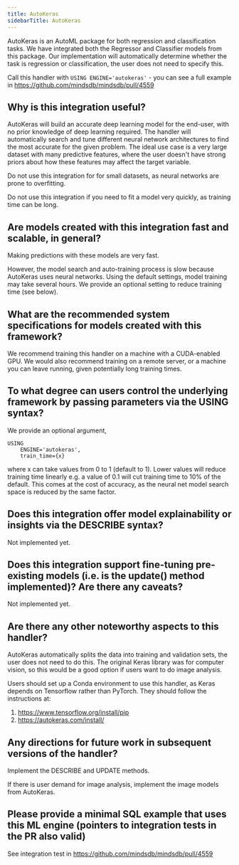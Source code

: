```yaml
---
title: AutoKeras
sidebarTitle: AutoKeras
---
```



AutoKeras is an AutoML package for both regression and classification tasks.
We have integrated both the Regressor and Classifier models from this package.
Our implementation will automatically determine whether the task is regression or classification, the user does not need to specify this.

Call this handler with
`USING ENGINE='autokeras'` - you can see a full example in https://github.com/mindsdb/mindsdb/pull/4559

## Why is this integration useful?

AutoKeras will build an accurate deep learning model for the end-user, with no prior knowledge of deep learning required.
The handler will automatically search and tune different neural network architectures to find the most accurate for the given problem.
The ideal use case is a very large dataset with many predictive features, where the user doesn't have strong priors about how these features may affect the target variable.

Do not use this integration for for small datasets, as neural networks are prone to overfitting.

Do not use this integration if you need to fit a model very quickly, as training time can be long.

## Are models created with this integration fast and scalable, in general?
Making predictions with these models are very fast.

However, the model search and auto-training process is slow because AutoKeras uses neural networks. Using the default settings, model training may take several hours. We provide an optional setting to reduce training time (see below).


## What are the recommended system specifications for models created with this framework?
We recommend training this handler on a machine with a CUDA-enabled GPU.
We would also recommend training on a remote server, or a machine you can leave running, given potentially long training times.

## To what degree can users control the underlying framework by passing parameters via the USING syntax?
We provide an optional argument,

```
USING
    ENGINE='autokeras',
    train_time={x}
```

where x can take values from 0 to 1 (default to 1). Lower values will reduce training time linearly e.g. a value of 0.1 will cut training time to 10% of the default. This comes at the cost of accuracy, as the neural net model search space is reduced by the same factor.

## Does this integration offer model explainability or insights via the DESCRIBE syntax?
Not implemented yet.

## Does this integration support fine-tuning pre-existing models (i.e. is the update() method implemented)? Are there any caveats?
Not implemented yet.

## Are there any other noteworthy aspects to this handler?
AutoKeras automatically splits the data into training and validation sets, the user does not need to do this.
The original Keras library was for computer vision, so this would be a good option if users want to do image analysis.

Users should set up a Conda environment to use this handler, as Keras depends on Tensorflow rather than PyTorch.
They should follow the instructions at:
1. https://www.tensorflow.org/install/pip
2. https://autokeras.com/install/

## Any directions for future work in subsequent versions of the handler?
Implement the DESCRIBE and UPDATE methods.

If there is user demand for image analysis, implement the image models from AutoKeras.

## Please provide a minimal SQL example that uses this ML engine (pointers to integration tests in the PR also valid)
See integration test in https://github.com/mindsdb/mindsdb/pull/4559

